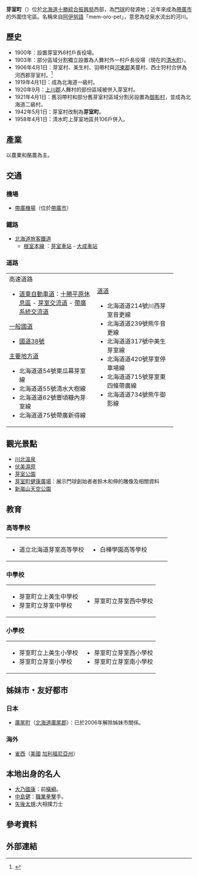 {{日本町村
| 自治體名=芽室
| 町村=町
| 圖像=[[File:Memuro_Station,_Hokkaido.jpg|240px]]
| 圖像說明=[[芽室車站|芽室站]]
| 郡=河西郡
| 町村章=[[File:Symbol_of_Memuro,_Hokkaido.svg|100px]]
| 日文原名=芽室町
| 平假名=めむろちょう
| 羅馬字拼音=Memuro-chō
| 都道府縣=北海道
| 支廳=十勝綜合振興局
| 編號=01637-3
| 面積=513.76
| 邊界未定=
| 人口=19,027
| 統計時間=2015年9月30日
| 自治體=[[帶廣市|帶廣市]]、[[音更町|音更町]]、[[鹿追町|鹿追町]]、[[清水町_(北海道)|清水町]]、[[日高町_(北海道)|日高町]]
| 樹=[[柞櫟|柞櫟]]
| 花=[[水芭蕉|水芭蕉]]<br>[[蝦夷紫杜鵑|蝦夷紫杜鵑]]
| 其他象徵物=町鳥
| 其他象徵=[[杜鵑鳥|杜鵑鳥]]
| 郵遞區號=082-8651
| 所在地= 河西郡芽室町東2條2丁目14地
| 電話號碼=155-62-2611
| 外部連結=http://www.memuro.net/
| 經度=
| 緯度=
| 地圖=[[File:Memuro_in_Tokachi_Subprefecture.gif|250px]]
| 註記=人口：[http://www.memuro.net/ 芽室町官方網頁]
}}
'''芽室町'''（{{jpn|j=芽室町|hg=めむろちょう|rm=Memuro chō|f=y}}）位於[[北海道|北海道]][[十勝綜合振興局|十勝綜合振興局]]西部，為[[門球|門球]]的發源地；近年來成為[[帶廣市|帶廣市]]的外圍住宅區。名稱來自[[阿伊努語|阿伊努語]]「mem-oro-pet」，意思為從泉水流出的河川。

==歷史==
*1900年：設置芽室外6村戶長役場。
*1903年：部分區域分割獨立設置為人舞村外一村戶長役場（現在的[[清水町_(北海道)|清水町]]）。
*1906年4月1日：芽室村、美生村、羽帶村與[[河東郡_(日本)|河東郡]]美蔓村、西士狩村合併為河西郡芽室村。<ref>{{Cite web| url=http://homepage1.nifty.com/ishato/tiri/sityoson/01hokkai/01_hokkai21.htm#tokati| title=市町村的變遷 - 北海道［道東・道北］| publisher=ISSIE| accessdate=2008年7月13日| language=ja| deadurl=yes| archiveurl=https://web.archive.org/web/20091001194212/http://homepage1.nifty.com/ishato/tiri/sityoson/01hokkai/01_hokkai21.htm#tokati| archivedate=2009年10月1日}}</ref>
*1919年4月1日：成為北海道一級村。
*1920年9月：[[上川郡_(十勝國)|上川郡]]人舞村的部份區域被併入芽室村。
*1921年4月1日：舊羽帶村和部分舊芽室村區域分割另設置為[[御影村|御影村]]，並成為北海道二級村。
*1942年5月1日：芽室村改制為'''芽室町'''。
*1958年4月1日：清水町上芽室地區共106戶併入。

==產業==
以農業和酪農為主。

==交通==
===機場===
*[[帶廣機場|帶廣機場]]（位於[[帶廣市|帶廣市]]）

===鐵路===
*[[北海道旅客鐵道|北海道旅客鐵道]]
**[[根室本線|根室本線]] ：[[芽室車站|芽室車站]] - [[大成車站|大成車站]]

===道路===
{| width="90%"
|-----
| valign="top" width="50%" |
;高速道路
*[[道東自動車道|道東自動車道]]：[[十勝平原休息區|十勝平原休息區]] - [[芽室交流道|芽室交流道]] - [[帶廣系統交流道|帶廣系統交流道]]
;[[一般國道|一般國道]]
*[[國道38號|國道38號]]
;[[主要地方道|主要地方道]]
*北海道道54號東瓜幕芽室線
*北海道道55號清水大樹線
*北海道道62號豐頃糠內芽室線
*北海道道75號帶廣新得線
| valign="top" |
;[[都道府縣道|道道]]
*北海道道214號川西芽室音更線
*北海道道239號熊牛音更線
*北海道道317號中美生芽室線
*北海道道420號芽室停車場線
*北海道道715號芽室東四條帶廣線
*北海道道734號熊牛御影線
|}

==觀光景點==
*[[川北溫泉|川北溫泉]]
*[[伏美濕原|伏美濕原]]
*[[芽室公園|芽室公園]]
*[[芽室町健康廣場|芽室町健康廣場]]：展示門球創始者者鈴木和伸的雕像及相關資料
*[[新嵐山天空公園|新嵐山天空公園]]

==教育==
===高等學校===

{| width="90%"
|-----
| valign="top" width="50%" |
*道立北海道芽室高等學校
| valign="top" width="50%" |
*白樺學園高等學校
|}

===中學校===

{| width="90%"
|-----
| valign="top" width="50%" |
*芽室町立上美生中學校
*芽室町立芽室中學校
| valign="top" width="50%" |
*芽室町立芽室西中學校
|}

===小學校===

{| width="90%"
|-----
| valign="top" width="50%" |
*芽室町立上美生小學校
*芽室町立芽室小學校
| valign="top" width="50%" |
*芽室町立芽室西小學校
*芽室町立芽室南小學校
|}

==姊妹市・友好都市==
===日本===
*[[廣尾町|廣尾町]]（[[北海道|北海道]][[廣尾郡|廣尾郡]]）：已於2006年解除姊妹市關係。

===海外===
*{{flagicon|USA}} [[雀西_(加利福尼亞州)|雀西]]（[[美國|美國]] [[加利福尼亞州|加利福尼亞州]]）

==本地出身的名人==
*[[大乃國康|大乃國康]]：前[[橫綱|橫綱]]。
*[[中島健|中島健]]：[[職業拳擊|職業拳擊]]手。
*[[矢後太規|矢後太規]]:大相撲力士

==參考資料==
{{Reflist}}

==外部連結==
{{Commonscat|Memuro, Hokkaido}}

{{十勝支廳}}
{{Authority control}}